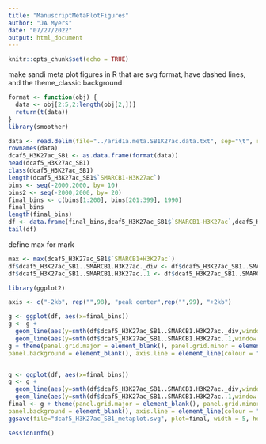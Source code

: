---
title: "ManuscriptMetaPlotFigures"
author: "JA Myers"
date: "07/27/2022"
output: html_document
---

```{r setup, include=FALSE}
knitr::opts_chunk$set(echo = TRUE)
```

make sandi meta plot figures in R that are 
svg format, have dashed lines, and the theme_classic background

```{r}
format <- function(obj) {
  data <- obj[2:5,2:length(obj[2,])]
  return(t(data))
}
library(smoother)
```

```{r}
data <- read.delim(file="../arid1a.meta.SB1K27ac.data.txt", sep="\t", row.names = 1, stringsAsFactors = FALSE)
rownames(data)
dcaf5_H3K27ac_SB1 <- as.data.frame(format(data))
head(dcaf5_H3K27ac_SB1)
class(dcaf5_H3K27ac_SB1)
length(dcaf5_H3K27ac_SB1$`SMARCB1-H3K27ac`)
bins <- seq(-2000,2000, by= 10)
bins2 <- seq(-2000,2000, by= 20)
final_bins <- c(bins[1:200], bins[201:399], 1990)
final_bins 
length(final_bins)
df <- data.frame(final_bins,dcaf5_H3K27ac_SB1$`SMARCB1-H3K27ac`,dcaf5_H3K27ac_SB1$`SMARCB1+H3K27ac` )
tail(df)
```

define max for mark 

```{r}
max <- max(dcaf5_H3K27ac_SB1$`SMARCB1+H3K27ac`)
df$dcaf5_H3K27ac_SB1..SMARCB1.H3K27ac._div <- df$dcaf5_H3K27ac_SB1..SMARCB1.H3K27ac./max
df$dcaf5_H3K27ac_SB1..SMARCB1.H3K27ac..1 <- df$dcaf5_H3K27ac_SB1..SMARCB1.H3K27ac..1/max
```

```{r}
library(ggplot2)

axis <- c("-2kb", rep("",98), "peak center",rep("",99), "+2kb")

g <- ggplot(df, aes(x=final_bins))
g <- g +
  geom_line(aes(y=smth(df$dcaf5_H3K27ac_SB1..SMARCB1.H3K27ac._div,window = 0.1,method = "gaussian")), colour="#6C4500", size=1.2, linetype="dashed")+
  geom_line(aes(y=smth(df$dcaf5_H3K27ac_SB1..SMARCB1.H3K27ac..1,window = 0.1,method = "gaussian")), colour="#6C4500", size=1.2)+ylab(label = "dcaf5_H3K27ac_SB1 Normalized Coverage")+xlab(label = "Distance (bp)")
g + theme(panel.grid.major = element_blank(), panel.grid.minor = element_blank(),
panel.background = element_blank(), axis.line = element_line(colour = "black"))+ylim(0,1)


g <- ggplot(df, aes(x=final_bins))
g <- g +
  geom_line(aes(y=smth(df$dcaf5_H3K27ac_SB1..SMARCB1.H3K27ac._div,window = 0.1,method = "gaussian")), colour="#6C4500", size=1.2, linetype="dashed")+
  geom_line(aes(y=smth(df$dcaf5_H3K27ac_SB1..SMARCB1.H3K27ac..1,window = 0.1,method = "gaussian")), colour="#6C4500", size=1.2)+ylab(label = "dcaf5_H3K27ac_SB1 Normalized Coverage")+xlab(label = "Distance (bp)")
final <- g + theme(panel.grid.major = element_blank(), panel.grid.minor = element_blank(),
panel.background = element_blank(), axis.line = element_line(colour = "black"))+ylim(0,1)
ggsave(file="dcaf5_H3K27ac_SB1_metaplot.svg", plot=final, width = 5, height = 5)
```

```{r}
sessionInfo()
```